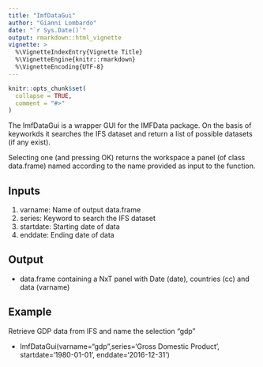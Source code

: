 ```yaml
---
title: "ImfDataGui"
author: "Gianni Lombardo"
date: "`r Sys.Date()`"
output: rmarkdown::html_vignette
vignette: >
  %\VignetteIndexEntry{Vignette Title}
  %\VignetteEngine{knitr::rmarkdown}
  %\VignetteEncoding{UTF-8}
---
```


```r
knitr::opts_chunk$set(
  collapse = TRUE,
  comment = "#>"
)
```

The ImfDataGui is a wrapper GUI for the IMFData package. 
On the basis of keyworkds it searches the IFS dataset and return a list of possible
datasets (if any exist).

Selecting one (and pressing OK) returns the workspace a panel (of class data.frame) named according to the name provided as input to the function.

## Inputs
1. varname: Name of output data.frame
2. series: Keyword to search the IFS dataset
3. startdate: Starting date of data
4. enddate: Ending date of data

## Output

* data.frame containing a NxT panel with Date (date), countries (cc) and data (varname)

## Example
Retrieve GDP data from IFS and name the selection "gdp"

* ImfDataGui(varname="gdp",series='Gross Domestic Product',
               startdate='1980-01-01',
               enddate='2016-12-31')
               
               





